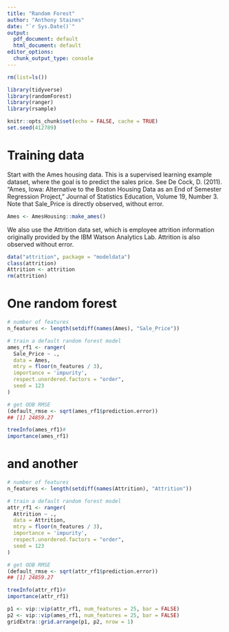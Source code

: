 ```yaml
---
title: "Random Forest"
author: "Anthony Staines"
date: "`r Sys.Date()`"
output:
  pdf_document: default
  html_document: default
editor_options:
  chunk_output_type: console
---
```


```r
rm(list=ls())

library(tidyverse)
library(randomForest)
library(ranger)
library(rsample)

knitr::opts_chunk$set(echo = FALSE, cache = TRUE)
set.seed(412789)
```

# Training data

Start with the Ames housing data. This is a supervised learning example dataset, where the goal is to predict the sales price. See De Cock, D. (2011). "Ames, Iowa: Alternative to the Boston Housing Data as an End of Semester Regression Project," Journal of Statistics Education, Volume 19, Number 3.
Note that Sale_Price is directly observed, without error.

```r
Ames <- AmesHousing::make_ames()

```

We also use the Attrition data set, which is employee attrition information originally provided by the IBM Watson Analytics Lab. Attrition is also observed without error.

```r
data("attrition", package = "modeldata")
class(attrition)
Attrition <- attrition
rm(attrition)

```


# One random forest

```r
# number of features
n_features <- length(setdiff(names(Ames), "Sale_Price"))

# train a default random forest model
ames_rf1 <- ranger(
  Sale_Price ~ ., 
  data = Ames,
  mtry = floor(n_features / 3),
  importance = 'impurity',
  respect.unordered.factors = "order",
  seed = 123
)

# get OOB RMSE
(default_rmse <- sqrt(ames_rf1$prediction.error))
## [1] 24859.27

treeInfo(ames_rf1)#  
importance(ames_rf1)
```


# and another


```r
# number of features
n_features <- length(setdiff(names(Attrition), "Attrition"))

# train a default random forest model
attr_rf1 <- ranger(
  Attrition ~ ., 
  data = Attrition,
  mtry = floor(n_features / 3),
  importance = 'impurity',
  respect.unordered.factors = "order",
  seed = 123
)

# get OOB RMSE
(default_rmse <- sqrt(attr_rf1$prediction.error))
## [1] 24859.27

treeInfo(attr_rf1)#  
importance(attr_rf1)

```

```r

p1 <- vip::vip(attr_rf1, num_features = 25, bar = FALSE)
p2 <- vip::vip(ames_rf1, num_features = 25, bar = FALSE)
gridExtra::grid.arrange(p1, p2, nrow = 1)



```
